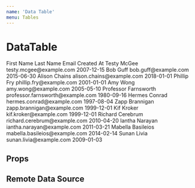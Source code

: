 ```yaml
---
name: 'Data Table'
menu: Tables
---
```




# DataTable

<Playground>
  <DataTable>
    <TableHead>
      <TableCell>First Name</TableCell>
      <TableCell>Last Name</TableCell>
      <TableCell>Email</TableCell>
      <TableCell>Created At</TableCell>
    </TableHead>
    <TableRow>
      <TableCell>Testy</TableCell>
      <TableCell>McGee</TableCell>
      <TableCell>testy.mcgee@example.com</TableCell>
      <TableCell>2007-12-15</TableCell>
    </TableRow>
    <TableRow>
      <TableCell>Bob</TableCell>
      <TableCell>Guff</TableCell>
      <TableCell>bob.guff@example.com</TableCell>
      <TableCell>2015-06-30</TableCell>
    </TableRow>
    <TableRow>
      <TableCell>Alison</TableCell>
      <TableCell>Chains</TableCell>
      <TableCell>alison.chains@example.com</TableCell>
      <TableCell>2018-01-01</TableCell>
    </TableRow>
    <TableRow>
      <TableCell>Phillip</TableCell>
      <TableCell>Fry</TableCell>
      <TableCell>phillip.fry@example.com</TableCell>
      <TableCell>2001-01-01</TableCell>
    </TableRow>
    <TableRow>
      <TableCell>Amy</TableCell>
      <TableCell>Wong</TableCell>
      <TableCell>amy.wong@example.com</TableCell>
      <TableCell>2005-05-10</TableCell>
    </TableRow>
    <TableRow>
      <TableCell>Professor</TableCell>
      <TableCell>Farnsworth</TableCell>
      <TableCell>professor.farnsworth@example.com</TableCell>
      <TableCell>1980-09-16</TableCell>
    </TableRow>
    <TableRow>
      <TableCell>Hermes</TableCell>
      <TableCell>Conrad</TableCell>
      <TableCell>hermes.conrad@example.com</TableCell>
      <TableCell>1997-08-04</TableCell>
    </TableRow>
    <TableRow>
      <TableCell>Zapp</TableCell>
      <TableCell>Brannigan</TableCell>
      <TableCell>zapp.brannigan@example.com</TableCell>
      <TableCell>1999-12-01</TableCell>
    </TableRow>
    <TableRow>
      <TableCell>Kif</TableCell>
      <TableCell>Kroker</TableCell>
      <TableCell>kif.kroker@example.com</TableCell>
      <TableCell>1999-12-01</TableCell>
    </TableRow>
    <TableRow>
      <TableCell>Richard</TableCell>
      <TableCell>Cerebrum</TableCell>
      <TableCell>richard.cerebrum@example.com</TableCell>
      <TableCell>2010-04-20</TableCell>
    </TableRow>
    <TableRow>
      <TableCell>Iantha</TableCell>
      <TableCell>Narayan</TableCell>
      <TableCell>iantha.narayan@example.com</TableCell>
      <TableCell>2011-03-21</TableCell>
    </TableRow>
    <TableRow>
      <TableCell>Mabella</TableCell>
      <TableCell>Basileios</TableCell>
      <TableCell>mabella.basileios@example.com</TableCell>
      <TableCell>2014-02-14</TableCell>
    </TableRow>
    <TableRow>
      <TableCell>Sunan</TableCell>
      <TableCell>Livia</TableCell>
      <TableCell>sunan.livia@example.com</TableCell>
      <TableCell>2009-01-03</TableCell>
    </TableRow>
  </DataTable>
</Playground>

## Props

<PropsTable of={DataTable} />

## Remote Data Source

<Playground>
  <DataTable filterRows={filterRows} />
</Playground>
